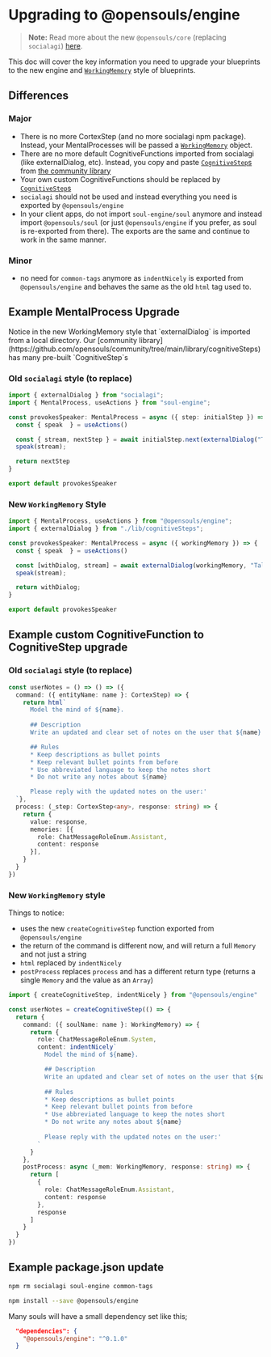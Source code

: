 
# Upgrading to @opensouls/engine

> **Note:** Read more about the new `@opensouls/core` (replacing `socialagi`) [here](/core).

This doc will cover the key information you need to upgrade your blueprints to the new engine and [`WorkingMemory`](/core/working-memory) style of blueprints.

## Differences

### Major
* There is no more CortexStep (and no more socialagi npm package). Instead, your MentalProcesses will be passed a [`WorkingMemory`](/core/working-memory) object.
* There are no more default CognitiveFunctions imported from socialagi (like externalDialog, etc). Instead, you copy and paste [`CognitiveStep`s](/core/cognitive-step) from [the community library](https://github.com/opensouls/community/tree/main/library/cognitiveSteps)
* Your own custom CognitiveFunctions should be replaced by [`CognitiveStep`s](/core/cognitive-step)
* `socialagi` should not be used and instead everything you need is exported by `@opensouls/engine`
* In your client apps, do not import `soul-engine/soul` anymore and instead import `@opensouls/soul` (or just `@opensouls/engine` if you prefer, as soul is re-exported from there). The exports are the same and continue to work in the same manner.

### Minor
* no need for `common-tags` anymore as `indentNicely` is exported from `@opensouls/engine` and behaves the same as the old `html` tag used to.

## Example MentalProcess Upgrade

<Callout type="info" emoji="ℹ️">
  Notice in the new WorkingMemory style that `externalDialog` is imported from a local directory. Our [community library](https://github.com/opensouls/community/tree/main/library/cognitiveSteps) has many pre-built `CognitiveStep`s
</Callout>

### Old `socialagi` style (to replace)

```ts filename="initialProcess.ts"
import { externalDialog } from "socialagi";
import { MentalProcess, useActions } from "soul-engine";

const provokesSpeaker: MentalProcess = async ({ step: initialStep }) => {
  const { speak  } = useActions()

  const { stream, nextStep } = await initialStep.next(externalDialog("Talk to the user trying to gain trust and learn about their inner world."), { stream: true, model: "quality" });
  speak(stream);

  return nextStep
}

export default provokesSpeaker
```

### New `WorkingMemory` Style

```ts filename="initialProcess.ts" copy
import { MentalProcess, useActions } from "@opensouls/engine";
import { externalDialog } from "./lib/cognitiveSteps";

const provokesSpeaker: MentalProcess = async ({ workingMemory }) => {
  const { speak  } = useActions()

  const [withDialog, stream] = await externalDialog(workingMemory, "Talk to the user trying to gain trust and learn about their inner world.", { stream: true, model: "quality" });
  speak(stream);

  return withDialog;
}

export default provokesSpeaker
```

## Example custom CognitiveFunction to CognitiveStep upgrade

### Old `socialagi` style (to replace)
```ts
const userNotes = () => () => ({
  command: ({ entityName: name }: CortexStep) => {
    return html`
      Model the mind of ${name}.
      
      ## Description
      Write an updated and clear set of notes on the user that ${name} would want to remember.

      ## Rules
      * Keep descriptions as bullet points
      * Keep relevant bullet points from before
      * Use abbreviated language to keep the notes short
      * Do not write any notes about ${name}

      Please reply with the updated notes on the user:'
  `},
  process: (_step: CortexStep<any>, response: string) => {
    return {
      value: response,
      memories: [{
        role: ChatMessageRoleEnum.Assistant,
        content: response
      }],
    }
  }
})
```

### New `WorkingMemory` style

Things to notice:
* uses the new `createCognitiveStep` function exported from `@opensouls/engine`
* the return of the command is different now, and will return a full `Memory` and not just a string
* `html` replaced by `indentNicely`
* `postProcess` replaces `process` and has a different return type (returns a single `Memory` and the value as an `Array`)

```ts copy
import { createCognitiveStep, indentNicely } from "@opensouls/engine"

const userNotes = createCognitiveStep(() => {
  return {
    command: ({ soulName: name }: WorkingMemory) => {
      return {
        role: ChatMessageRoleEnum.System,
        content: indentNicely`
          Model the mind of ${name}.

          ## Description
          Write an updated and clear set of notes on the user that ${name} would want to remember.
        
          ## Rules
          * Keep descriptions as bullet points
          * Keep relevant bullet points from before
          * Use abbreviated language to keep the notes short
          * Do not write any notes about ${name}
        
          Please reply with the updated notes on the user:'
        `
      }
    },
    postProcess: async (_mem: WorkingMemory, response: string) => {
      return [
        {
          role: ChatMessageRoleEnum.Assistant,
          content: response
        },
        response
      ]
    }
  }
})

```

## Example package.json update

```bash copy
npm rm socialagi soul-engine common-tags
```

```bash copy
npm install --save @opensouls/engine
```

Many souls will have a small dependency set like this;
```json
  "dependencies": {
    "@opensouls/engine": "^0.1.0"
  }
```
